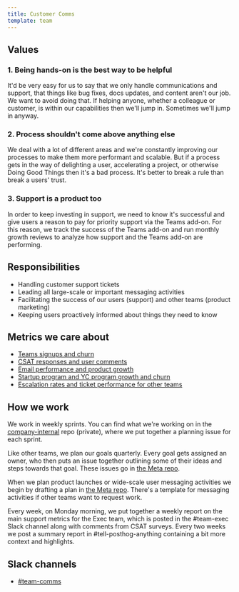 ```yaml
---
title: Customer Comms
template: team
---
```


## Values

### 1. Being hands-on is the best way to be helpful

It'd be very easy for us to say that we only handle communications and support, that things like bug fixes, docs updates, and content aren't our job. We want to avoid doing that. If helping anyone, whether a colleague or customer, is within our capabilities then we'll jump in. Sometimes we'll jump in anyway. 

### 2. Process shouldn't come above anything else

We deal with a lot of different areas and we're constantly improving our processes to make them more performant and scalable. But if a process gets in the way of delighting a user, accelerating a project, or otherwise Doing Good Things then it's a bad process. It's better to break a rule than break a users' trust.
  
### 3. Support is a product too

In order to keep investing in support, we need to know it's successful and give users a reason to pay for priority support via the Teams add-on. For this reason, we track the success of the Teams add-on and run monthly growth reviews to analyze how support and the Teams add-on are performing. 

## Responsibilities

- Handling customer support tickets
- Leading all large-scale or important messaging activities
- Facilitating the success of our users (support) and other teams (product marketing)
- Keeping users proactively informed about things they need to know

## Metrics we care about

- [Teams signups and churn](https://us.posthog.com/project/2/insights/LUrGLRfk)
- [CSAT responses and user comments](https://us.posthog.com/project/2/surveys/018d1739-070f-0000-e5e7-60d9e66cb429)
- [Email performance and product growth](https://fly.customer.io/workspaces/127208/journeys)
- [Startup program and YC program growth and churn](https://us.posthog.com/project/2/insights/myz6lsNK)
- [Escalation rates and ticket performance for other teams](https://posthoghelp.zendesk.com/explore/dashboard/precanned/00ED29FD6878842D011808EA714C5F470227102AAEF5CC3C1C706E448CF61B73)

## How we work

We work in weekly sprints. You can find what we're working on in the [company-internal](https://github.com/PostHog/company-internal/issues) repo (private), where we put together a planning issue for each sprint.

Like other teams, we plan our goals quarterly. Every goal gets assigned an owner, who then puts an issue together outlining some of their ideas and steps towards that goal. These issues go in [the Meta repo](https://github.com/PostHog/meta/issues/).

When we plan product launches or wide-scale user messaging activities we begin by drafting a plan in [the Meta repo](https://github.com/PostHog/meta/issues/). There's a template for messaging activities if other teams want to request work. 

Every week, on Monday morning, we put together a weekly report on the main support metrics for the Exec team, which is posted in the #team-exec Slack channel along with comments from CSAT surveys. Every two weeks we post a summary report in #tell-posthog-anything containing a bit more context and highlights. 

## Slack channels

- [#team-comms](https://posthog.slack.com/archives/C075D3C5HST)